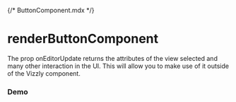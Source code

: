 {/* ButtonComponent.mdx */}


# renderButtonComponent

The prop onEditorUpdate returns the attributes of the view selected and many other interaction in the UI.
This will allow you to make use of it outside of the Vizzly component.

<Meta of={ButtonComponentStories} />

### Demo

<Container>
  <Story of={ButtonComponentStories.Example} autoplay />
</Container>
